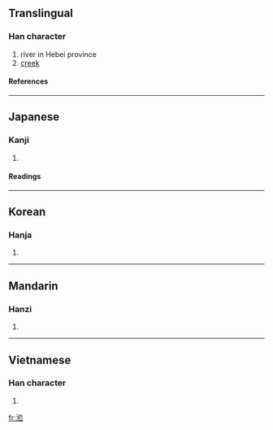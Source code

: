 ==Translingual==
===Han character===
{{Han char|rn=85|rad=水|as=07|sn=10|four=|canj=水人卜廿 (EOYT)}}
# river in Hebei province
# [[creek]]
====References====
{{Han ref|kx=0627.050|dkj=17544|dj=1029.090|hdz=31628.050|uh=6D96|ud=28054}}
----
==Japanese==
===Kanji===
{{ja-kanji|grade=|rs=水07}}
# {{defn|Japanese}} 
====Readings====
{{ja-readings|on=[[れい]] (rei), [[らい]] (rai), [[り]] (ri)|kun=[[のぞむ]] (nozomu)}}
----
==Korean==
===Hanja===
{{ko-hanja|hangeul=리>이|eumhun=|rv=ri>i|mr=ri>i|y=li>i}}
# {{defn|Korean}}
----
==Mandarin==
===Hanzi===
{{cmn-hanzi|pin=[[lì]] (li4)|wg=li<sup>4</sup>}}
# {{defn|Mandarin}}
----
==Vietnamese==
===Han character===
{{vi-hantu|rang}}
# {{defn|Vietnamese}}

[[fr:涖]]